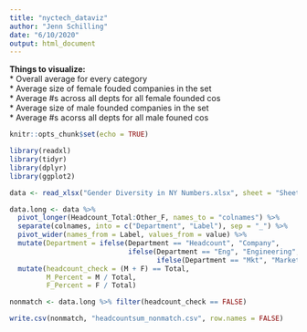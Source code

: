 ```yaml
---
title: "nyctech_dataviz"
author: "Jenn Schilling"
date: "6/10/2020"
output: html_document
---
```


**Things to visualize:**  
* Overall average for every category  
* Average size of female fouded companies in the set  	
* Average #s across all depts for all female founded cos  
* Average size of male founded companies in the set  
* Average #s acorss all depts for all male founed cos  

```r
knitr::opts_chunk$set(echo = TRUE)

library(readxl)
library(tidyr)
library(dplyr)
library(ggplot2)

data <- read_xlsx("Gender Diversity in NY Numbers.xlsx", sheet = "Sheet1")

```

```r

data.long <- data %>%
  pivot_longer(Headcount_Total:Other_F, names_to = "colnames") %>%
  separate(colnames, into = c("Department", "Label"), sep = "_") %>%
  pivot_wider(names_from = Label, values_from = value) %>%
  mutate(Department = ifelse(Department == "Headcount", "Company", 
                             ifelse(Department == "Eng", "Engineering",
                                    ifelse(Department == "Mkt", "Marketing", Department)))) %>%
  mutate(headcount_check = (M + F) == Total,
         M_Percent = M / Total,
         F_Percent = F / Total)

nonmatch <- data.long %>% filter(headcount_check == FALSE)

write.csv(nonmatch, "headcountsum_nonmatch.csv", row.names = FALSE)

```

```r

```

